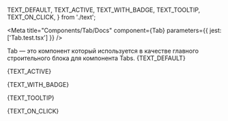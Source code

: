 
  TEXT_DEFAULT,
  TEXT_ACTIVE,
  TEXT_WITH_BADGE,
  TEXT_TOOLTIP,
  TEXT_ON_CLICK,
} from './text';

<Meta
  title="Components/Tab/Docs"
  component={Tab}
  parameters={{
    jest: ['Tab.test.tsx']
  }}
/>

<Title>Tab</Title>
<Description>
    Tab — это компонент который используется в качестве главного строительного блока для компонента Tabs.
</Description>

<ArgumentsTable args={argsTypes} />

<Title>Примеры:</Title>

<Description>
    {TEXT_DEFAULT}
</Description>

<Canvas>
  <Story id="components-tab-stories--tab-default" />
</Canvas>

<Description>{TEXT_ACTIVE}</Description>

<Canvas>
  <Story id="components-tab-stories--tab-active" />
</Canvas>

<Description>{TEXT_WITH_BADGE}</Description>

<Canvas>
  <Story id="components-tab-stories--tab-with-badge" />
</Canvas>

<Description>{TEXT_TOOLTIP}</Description>

<Canvas>
  <Story id="components-tab-stories--tab-with-tooltip" />
</Canvas>

<Description>{TEXT_ON_CLICK}</Description>

<Canvas>
  <Story id="components-tab-stories--tab-with-onclick" />
</Canvas>
